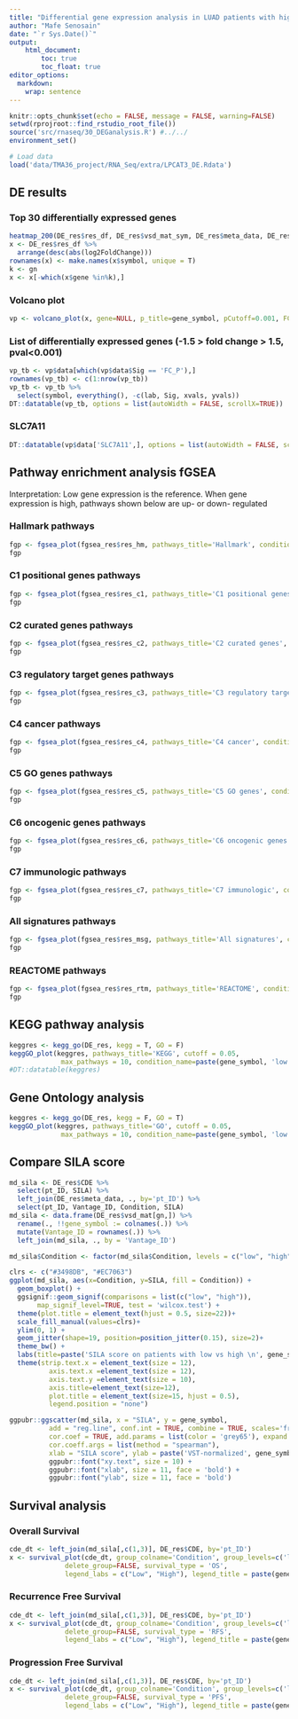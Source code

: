 ```yaml
---
title: "Differential gene expression analysis in LUAD patients with high vs low LPCAT3 expression"
author: "Mafe Senosain"
date: "`r Sys.Date()`"
output:
    html_document:
        toc: true
        toc_float: true
editor_options: 
  markdown: 
    wrap: sentence
---
```


```r
knitr::opts_chunk$set(echo = FALSE, message = FALSE, warning=FALSE)
setwd(rprojroot::find_rstudio_root_file())
source('src/rnaseq/30_DEGanalysis.R') #../../
environment_set()
```

```r
# Load data
load('data/TMA36_project/RNA_Seq/extra/LPCAT3_DE.Rdata')
```

## DE results
### Top 30 differentially expressed genes
```r
heatmap_200(DE_res$res_df, DE_res$vsd_mat_sym, DE_res$meta_data, DE_res$CDE, lowhigh = TRUE, n_genes = 30)
x <- DE_res$res_df %>%
  arrange(desc(abs(log2FoldChange)))
rownames(x) <- make.names(x$symbol, unique = T)
k <- gn
x <- x[-which(x$gene %in%k),]
```

### Volcano plot
```r
vp <- volcano_plot(x, gene=NULL, p_title=gene_symbol, pCutoff=0.001, FCcutoff=1.5)
```


### List of differentially expressed genes (-1.5 > fold change > 1.5, pval<0.001)
```r
vp_tb <- vp$data[which(vp$data$Sig == 'FC_P'),]
rownames(vp_tb) <- c(1:nrow(vp_tb))
vp_tb <- vp_tb %>% 
  select(symbol, everything(), -c(lab, Sig, xvals, yvals))
DT::datatable(vp_tb, options = list(autoWidth = FALSE, scrollX=TRUE))
```

### SLC7A11
```r
DT::datatable(vp$data['SLC7A11',], options = list(autoWidth = FALSE, scrollX=TRUE))
```

## Pathway enrichment analysis fGSEA
Interpretation: Low gene expression is the reference. When gene expression is high, pathways shown below are up- or down- regulated

### Hallmark pathways
```r
fgp <- fgsea_plot(fgsea_res$res_hm, pathways_title='Hallmark', condition_name=paste(gene_symbol, 'low vs high'))
fgp
```

### C1 positional genes pathways
```r
fgp <- fgsea_plot(fgsea_res$res_c1, pathways_title='C1 positional genes', condition_name=paste(gene_symbol, 'low vs high'))
fgp
```

### C2 curated genes pathways
```r
fgp <- fgsea_plot(fgsea_res$res_c2, pathways_title='C2 curated genes', condition_name=paste(gene_symbol, 'low vs high'))
fgp
```

### C3 regulatory target genes pathways
```r
fgp <- fgsea_plot(fgsea_res$res_c3, pathways_title='C3 regulatory target genes', condition_name=paste(gene_symbol, 'low vs high'))
fgp
```

### C4 cancer pathways
```r
fgp <- fgsea_plot(fgsea_res$res_c4, pathways_title='C4 cancer', condition_name=paste(gene_symbol, 'low vs high'))
fgp
```

### C5 GO genes pathways
```r
fgp <- fgsea_plot(fgsea_res$res_c5, pathways_title='C5 GO genes', condition_name=paste(gene_symbol, 'low vs high'))
fgp
```

### C6 oncogenic genes pathways
```r
fgp <- fgsea_plot(fgsea_res$res_c6, pathways_title='C6 oncogenic genes', condition_name=paste(gene_symbol, 'low vs high'))
fgp
```

### C7 immunologic pathways
```r
fgp <- fgsea_plot(fgsea_res$res_c7, pathways_title='C7 immunologic', condition_name=paste(gene_symbol, 'low vs high'))
fgp
```

### All signatures pathways
```r
fgp <- fgsea_plot(fgsea_res$res_msg, pathways_title='All signatures', condition_name=paste(gene_symbol, 'low vs high'))
fgp
```

### REACTOME pathways
```r
fgp <- fgsea_plot(fgsea_res$res_rtm, pathways_title='REACTOME', condition_name=paste(gene_symbol, 'low vs high'))
fgp
```

## KEGG pathway analysis

```r
keggres <- kegg_go(DE_res, kegg = T, GO = F)
keggGO_plot(keggres, pathways_title='KEGG', cutoff = 0.05, 
             max_pathways = 10, condition_name=paste(gene_symbol, 'low vs high'), pval_colnm='p.val')
#DT::datatable(keggres)
```

## Gene Ontology analysis

```r
keggres <- kegg_go(DE_res, kegg = F, GO = T)
keggGO_plot(keggres, pathways_title='GO', cutoff = 0.05, 
             max_pathways = 10, condition_name=paste(gene_symbol, 'low vs high'), pval_colnm='p.val')
```

## Compare SILA score

```r
md_sila <- DE_res$CDE %>%
  select(pt_ID, SILA) %>%
  left_join(DE_res$meta_data, ., by='pt_ID') %>%
  select(pt_ID, Vantage_ID, Condition, SILA)
md_sila <- data.frame(DE_res$vsd_mat[gn,]) %>%
  rename(., !!gene_symbol := colnames(.)) %>%
  mutate(Vantage_ID = rownames(.)) %>%
  left_join(md_sila, ., by = 'Vantage_ID')

md_sila$Condition <- factor(md_sila$Condition, levels = c("low", "high"))
```

```r
clrs <- c("#3498DB", "#EC7063")  
ggplot(md_sila, aes(x=Condition, y=SILA, fill = Condition)) +
  geom_boxplot() +
  ggsignif::geom_signif(comparisons = list(c("low", "high")), 
       map_signif_level=TRUE, test = 'wilcox.test') +
  theme(plot.title = element_text(hjust = 0.5, size=22))+
  scale_fill_manual(values=clrs)+
  ylim(0, 1) +
  geom_jitter(shape=19, position=position_jitter(0.15), size=2)+
  theme_bw() +
  labs(title=paste('SILA score on patients with low vs high \n', gene_symbol, 'expression'),x=NULL, y = "SILA score") +
  theme(strip.text.x = element_text(size = 12), 
          axis.text.x =element_text(size = 12), 
          axis.text.y =element_text(size = 10),
          axis.title=element_text(size=12),
          plot.title = element_text(size=15, hjust = 0.5),
          legend.position = "none")
```

```r

ggpubr::ggscatter(md_sila, x = "SILA", y = gene_symbol,
          add = "reg.line", conf.int = TRUE, combine = TRUE, scales='free',
          cor.coef = TRUE, add.params = list(color = 'grey65'), expand = c(0, 0),
          cor.coeff.args = list(method = "spearman"),
          xlab = "SILA score", ylab = paste('VST-normalized', gene_symbol, 'expression')) +
          ggpubr::font("xy.text", size = 10) +
          ggpubr::font("xlab", size = 11, face = 'bold') +
          ggpubr::font("ylab", size = 11, face = 'bold') 
```

## Survival analysis

### Overall Survival
```r
cde_dt <- left_join(md_sila[,c(1,3)], DE_res$CDE, by='pt_ID')
x <- survival_plot(cde_dt, group_colname='Condition', group_levels=c('low', 'high'), 
              delete_group=FALSE, survival_type = 'OS', 
              legend_labs = c("Low", "High"), legend_title = paste(gene_symbol, 'expression'))
```

### Recurrence Free Survival
```r
cde_dt <- left_join(md_sila[,c(1,3)], DE_res$CDE, by='pt_ID')
x <- survival_plot(cde_dt, group_colname='Condition', group_levels=c('low', 'high'), 
              delete_group=FALSE, survival_type = 'RFS', 
              legend_labs = c("Low", "High"), legend_title = paste(gene_symbol, 'expression'))
```

### Progression Free Survival
```r
cde_dt <- left_join(md_sila[,c(1,3)], DE_res$CDE, by='pt_ID')
x <- survival_plot(cde_dt, group_colname='Condition', group_levels=c('low', 'high'), 
              delete_group=FALSE, survival_type = 'PFS', 
              legend_labs = c("Low", "High"), legend_title = paste(gene_symbol, 'expression'))
```
